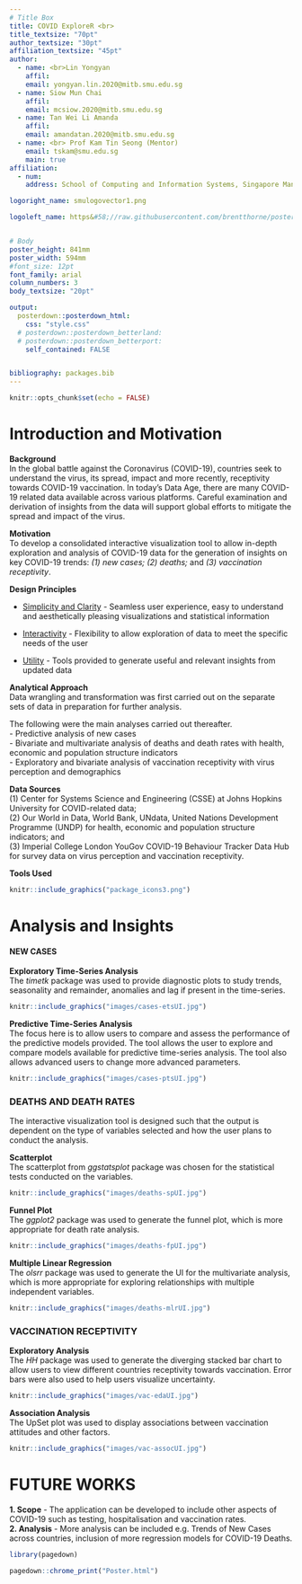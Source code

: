 ```yaml
---
# Title Box
title: COVID ExploreR <br>
title_textsize: "70pt"
author_textsize: "30pt"
affiliation_textsize: "45pt"
author:
  - name: <br>Lin Yongyan
    affil: 
    email: yongyan.lin.2020@mitb.smu.edu.sg
  - name: Siow Mun Chai
    affil: 
    email: mcsiow.2020@mitb.smu.edu.sg
  - name: Tan Wei Li Amanda
    affil: 
    email: amandatan.2020@mitb.smu.edu.sg
  - name: <br> Prof Kam Tin Seong (Mentor)
    email: tskam@smu.edu.sg
    main: true
affiliation:
  - num: 
    address: School of Computing and Information Systems, Singapore Management University

logoright_name: smulogovector1.png

logoleft_name: https&#58;//raw.githubusercontent.com/brentthorne/posterdown/master/images/betterhexlogo.png


# Body
poster_height: 841mm 
poster_width: 594mm
#font_size: 12pt
font_family: arial
column_numbers: 3
body_textsize: "20pt"

output: 
  posterdown::posterdown_html:
    css: "style.css"
  # posterdown::posterdown_betterland:
  # posterdown::posterdown_betterport:
    self_contained: FALSE


bibliography: packages.bib
---
```


```r
knitr::opts_chunk$set(echo = FALSE)
```

# Introduction and Motivation

**Background**<br>
In the global battle against the Coronavirus (COVID-19), countries seek to understand the virus, its spread, impact and more recently, receptivity towards COVID-19 vaccination. In today's Data Age, there are many COVID-19 related data available across various platforms. Careful examination and derivation of insights from the data will support global efforts to mitigate the spread and impact of the virus.

**Motivation**<br>
To develop a consolidated interactive visualization tool to allow in-depth exploration and analysis of COVID-19 data for the generation of insights on key COVID-19 trends: *(1) new cases; (2) deaths;* and *(3) vaccination receptivity*. 

**Design Principles**<br>
\vspace{-100pt}

- <u>Simplicity and Clarity</u> - Seamless user experience, easy to understand and aesthetically pleasing visualizations and statistical information
\vspace{-100pt}

- <u>Interactivity</u> - Flexibility to allow exploration of data to meet the specific needs of the user
\vspace{-100pt}

- <u>Utility</u> - Tools provided to generate useful and relevant insights from updated data

**Analytical Approach**<br>
Data wrangling and transformation was first carried out on the separate sets of data in preparation for further analysis. 

The following were the main analyses carried out thereafter.<br>
- Predictive analysis of new cases<br>
- Bivariate and multivariate analysis of deaths and death rates with health, economic and population structure indicators<br>
- Exploratory and bivariate analysis of vaccination receptivity with virus perception and demographics

**Data Sources**<br>
(1) Center for Systems Science and Engineering (CSSE) at Johns Hopkins University for COVID-related data; <br>
(2) Our World in Data, World Bank, UNdata, United Nations Development Programme
(UNDP) for health, economic and population structure indicators; and <br>
(3) Imperial College London YouGov COVID-19 Behaviour Tracker Data Hub for survey data on virus perception and vaccination receptivity.

**Tools Used**<br>
```r
knitr::include_graphics("package_icons3.png")
```

# Analysis and Insights
\vspace{-100pt}
#### NEW CASES
\vspace{-100pt}
**Exploratory Time-Series Analysis**<br>
The *timetk* package was used to provide diagnostic plots to study trends, seasonality and
remainder, anomalies and lag if present in the time-series.
\vspace{-100pt}
```r
knitr::include_graphics("images/cases-etsUI.jpg")
```
\vspace{-100pt}
**Predictive Time-Series Analysis**<br>
The focus here is to allow users to compare and assess the performance of the predictive models
provided. The tool allows the user to explore and compare models available for predictive time-series analysis. The tool also allows advanced users to change more advanced parameters.
\vspace{-100pt}
```r
knitr::include_graphics("images/cases-ptsUI.jpg")
```
\vspace{-100pt}

### DEATHS AND DEATH RATES
\vspace{-100pt}
The interactive visualization tool is designed such that the output is dependent on the type of variables selected and how the user plans to conduct the analysis.
\vspace{-100pt}

**Scatterplot**<br>
The scatterplot from *ggstatsplot* package was chosen for the statistical tests conducted on the variables.
\vspace{-100pt}
```r
knitr::include_graphics("images/deaths-spUI.jpg")
```
\vspace{-100pt}
**Funnel Plot**<br>
The *ggplot2* package was used to generate the funnel plot, which is more appropriate for death rate analysis.
\vspace{-100pt}
```r
knitr::include_graphics("images/deaths-fpUI.jpg")
```

\vspace{-100pt}

**Multiple Linear Regression**<br>
The *olsrr* package was used to generate the UI for the multivariate analysis, which is more appropriate for exploring relationships with multiple independent variables.
\vspace{-100pt}
```r
knitr::include_graphics("images/deaths-mlrUI.jpg")
```
\vspace{-100pt}

### VACCINATION RECEPTIVITY
\vspace{-100pt}
**Exploratory Analysis**<br>
The *HH* package was used to generate the diverging stacked bar chart to allow users to view different countries receptivity towards vaccination. Error bars were also used to help users visualize uncertainty.
\vspace{-100pt}
```r
knitr::include_graphics("images/vac-edaUI.jpg")
```
\vspace{-100pt}
**Association Analysis**<br>
The UpSet plot was used to display associations between vaccination attitudes and other factors.
\vspace{-100pt}
```r
knitr::include_graphics("images/vac-assocUI.jpg")
```


# FUTURE WORKS

**1. Scope** - The application can be developed to include other aspects of COVID-19 such as testing, hospitalisation and vaccination rates.<br>
**2. Analysis** - More analysis can be included e.g. Trends of New Cases across countries, inclusion of more regression models for COVID-19 Deaths.



```r
library(pagedown)

pagedown::chrome_print("Poster.html")

```



